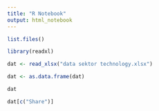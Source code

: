 ```yaml
---
title: "R Notebook"
output: html_notebook
---
```



```r
list.files()
```

```r
library(readxl)

```


```r
dat <- read_xlsx("data sektor technology.xlsx")

dat <- as.data.frame(dat)

dat

```










```r

dat[c("Share")]

```









